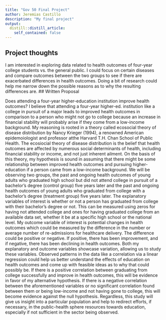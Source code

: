 ```yaml
---
title: "Gov 50 Final Project"
author: Jeremias Castillo
description: "My final project"
output:
  distill::distill_article:
    self_contained: false
---
```




## Project thoughts

I am interested in exploring data related to health outcomes of four-year college students vs. the general public. I could focus on certain diseases and compare outcomes between the two groups to see if there are exacerbated differences in health outcomes. Doing a bit of research could help me narrow down the possible reasons as to why the resulting differences are.
## Written Proposal  

Does attending a four-year higher-education institution improve health outcomes? I believe that attending a four-year higher-ed. institution like a college in pursuit of a major leads to improved health outcomes in comparison to a person who might not go to college because an increase in financial stability will probably arise if they come from a low-income background. My reasoning is rooted in a theory called ecosocial theory of disease distribution by Nancy Krieger (1994), a renowned American epidemoiologist and professor atthe Harvard T.H. Chan School of Public Health. The ecosiocial theory of disease distribution is the belief that health outcomes are affected by numerous social determinants of health, including financial stability or income, and not just inherent ailment. On the basis of this theory, my hypothesis is sound in assuming that there might be some relationship between improved health outcomes and pursuing higher-education if a person came from a low-income background. We will be observing two groups, the past and ongoing health outcomes of young adults who graduated high school but did not attend college in pursuit of a bachelor's degree (control group) five years later and the past and ongoing health outcomes of young adults who graduated from college with a bachelor's degree (treatment group) five years later. The explanatory variables of interest is whether or not a person has graduated from college with their bachelor's degree or not. This can be measured using zeros for having not attended college and ones for having graduated college from an available data set, whether it be at a specific high school or the national level. My outcome variable of interest is potential changes in health outcomes which could be measured by the difference in the number or average number of re-admissions for healthcare delivery. The difference could be positive or negative. If positive, there has been improvement, and if negative, there has been declining in health outcomes. Both my explanatory and outcome variables showcase variation, allowing us to study these variables. Observed patterns in the data like a correlation via a linear regression could help us better understand the effects of education on health outcomes and come up with feasible ideas as to why that could possibly be. If there is a positive correlation between graduating from college successfully and improve in health outcomes, this will be evidence in favor of my alternative hypothesis. If there is a negative correlation between the aforementioned variables or no significant correlation found between them or being low-income and not having gone to college, this will become evidence against the null hypothesis. Regardless, this study will give us insight into a particular population and help to redirect efforts, if necessary, in the public-health sphere resources towards education, especially if not sufficient in the sector being observed. 
